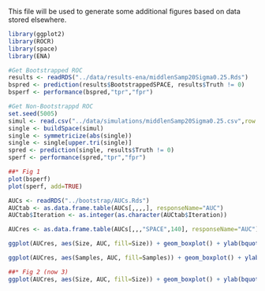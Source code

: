 This file will be used to generate some additional figures based on data stored elsewhere.

```r
library(ggplot2)
library(ROCR)
library(space)
library(ENA)

#Get Bootstrapped ROC
results <- readRDS("../data/results-ena/middlenSamp20Sigma0.25.Rds")
bspred <- prediction(results$BootstrappedSPACE, results$Truth != 0)
bsperf <- performance(bspred,"tpr","fpr")

#Get Non-Bootstrappd ROC
set.seed(5005)
simul <- read.csv("../data/simulations/middlenSamp20Sigma0.25.csv",row.names=1)
single <- buildSpace(simul)
single <- symmetricize(abs(single))
single <- single[upper.tri(single)]
spred <- prediction(single, results$Truth != 0)
sperf <- performance(spred,"tpr","fpr")

##* Fig 1
plot(bsperf)
plot(sperf, add=TRUE)
```

```r
AUCs <- readRDS("../bootstrap/AUCs.Rds")
AUCtab <- as.data.frame.table(AUCs[,,,,], responseName="AUC")
AUCtab$Iteration <- as.integer(as.character(AUCtab$Iteration))

AUCres <- as.data.frame.table(AUCs[,,,"SPACE",140], responseName="AUC")

ggplot(AUCres, aes(Size, AUC, fill=Size)) + geom_boxplot() + ylab(bquote(AUC[bootstrapped] - AUC[single])) + facet_grid(. ~ Samples) + geom_hline(aes(yintercept=0)) + theme(axis.ticks=element_blank(), axis.text.x = element_blank()) + xlab("")

ggplot(AUCres, aes(Samples, AUC, fill=Samples)) + geom_boxplot() + ylab(bquote(AUC[bootstrapped] - AUC[single])) + facet_grid(. ~ Size) + geom_hline(aes(yintercept=0)) + theme(axis.ticks=element_blank(), axis.text.x = element_blank()) + xlab("")

##* Fig 2 (now 3)
ggplot(AUCres, aes(Size, AUC, fill=Size)) + geom_boxplot() + ylab(bquote(AUC[bootstrapped] - AUC[single])) + geom_hline(aes(yintercept=0)) + theme(axis.ticks=element_blank(), axis.text.x = element_blank()) + xlab("") +ylim(c(0,.09))

```


```r



```